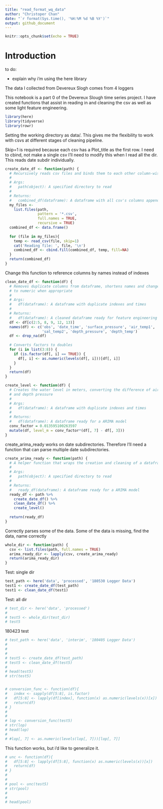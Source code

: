 ```yaml
---
title: "read_format_wq_data"
author: "Christoper Chan"
date: "`r format(Sys.time(), '%H:%M %d %B %Y')`"
output: github_document
---
```


```r
knitr::opts_chunk$set(echo = TRUE)
```

# Introduction


to do:

- explain why i'm using the here library


The data I collected from Devereux Slogh comes from 4 loggers 

This notebook is a part 0 of the Devereux Slough time series project. I have 
created functions that assist in reading in and cleaning the csv as well as some 
light feature engineering.
```r
library(here)
library(tidyverse)
library(rowr)
```

Setting the working directory as data/. This gives me the flexibility to work 
with csvs at different stages of cleaning pipeline.

Skip=1 is required because each csv has a Plot_title as the first row. I need to
cbind, not make a single csv
I'll need to modify this when I read all the dir. This reads date subdir 
individually.
```r
create_date_df <- function(path) {
  # Recursively reads csv files and binds them to each other column-wise
  #
  # Args:
  #   path(object): A specified directory to read
  #
  # Returns:
  #   combined_df(dataframe): A dataframe with all csv's columns appended
  my_files <- 
    list.files(path,
               pattern = '*.csv',
               full.names = TRUE,
               recursive = TRUE) 
  combined_df <- data.frame()
  
  for (file in my_files){
    temp <- read_csv(file, skip=1)
    cat('Reading file: ', file, '\n')
    combined_df <- cbind.fill(combined_df, temp, fill=NA)
  }
  return(combined_df)
}
```

Change this function to reference columns by names instead of indexes
```r
clean_date_df <- function(df) {
  # Removes duplicate columns from dataframe, shortens names and changes factors 
  # to numeric when appropriate
  #
  # Args:
  #   df(dataframe): A dataframe with duplicate indexes and times
  #
  # Returns:
  #   df(dataframe): A cleaned dataframe ready for feature engineering
  df <- df[c(2:5, 8, 9, 12, 13)]
  names(df) <- c('obs', 'date_time', 'surface_pressure', 'air_temp1', 'salinity', 
                 'sal_temp2', 'depth_pressure', 'depth_temp')
  df <- drop_na(df)
  
  # Converts factors to doubles 
  for (i in list(3:8)) {
    if (is.factor(df[, i] == TRUE)) {
      df[, i] <- as.numeric(levels(df[, i]))[df[, i]]
    }
  }
  return(df)
}
```

```r
create_level <- function(df) {
  # Creates the water level in meters, converting the difference of air pressure
  # and depth pressure
  #
  # Args:
  #   df(dataframe): A dataframe with duplicate indexes and times
  #
  # Returns:
  #   df(dataframe): A dataframe ready for a ARIMA model
  conv_factor = 0.013595100263597
  mutate(df, level_m = conv_factor*(df[, 7] - df[, 3]))
}
```

create_arima_ready works on date subdirectories. Therefore I'll need a function 
that can parse multiple date subdirectories.
```r
create_arima_ready <- function(path) {
  # A helper function that wraps the creation and cleaning of a dataframe
  #
  # Args:
  #   path(object): A specified directory to read
  #
  # Returns:
  #   ready_df(dataframe): A dataframe ready for a ARIMA model
  ready_df <- path %>%
    create_date_df() %>%
    clean_date_df() %>%
    create_level()
  
  return(ready_df)
}
```

Correctly parses some of the data. Some of the data is missing, find the data, 
name correctly
```r
whole_dir <- function(path) {
  csv <- list.files(path, full.names = TRUE)
  arima_ready_dir <- lapply(csv, create_arima_ready)
  return(arima_ready_dir)
}
```

Test: single dir
```r
test_path <- here('data', 'processed', '180530 Logger Data')
test1 <- create_date_df(test_path)
test1 <- clean_date_df(test1)
```

Test: all dir
```r
# test_dir <- here('data', 'processed')
# 
# test5 <- whole_dir(test_dir)
# test5
```

180423 test
```r
# test_path <- here('data', 'interim', '180405 Logger Data')
# 
# 
# 
# test5 <- create_date_df(test_path)
# test5 <- clean_date_df(test5)
# 
# head(test5)
# str(test5)
```


```r

```


```r
# conversion_func <- function(df){
#   index <- sapply(df[5:8], is.factor)
#   df[5:8] <- lapply(df[index], function(x) as.numeric(levels(x))[x])
#   return(df)
# }
# 
# 
# lop <- conversion_func(test5)
# str(lop)
# head(lop)
# 
# #lop[, 7] <- as.numeric(levels(lop[, 7]))[lop[, 7]]
```

This function works, but i'd like to generalize it.
```r
# unc <- function(df){
#   df[5:8] <- lapply(df[5:8], function(x) as.numeric(levels(x))[x])
#   return(df)
# }
# 
# 
# pool <- unc(test5)
# str(pool)
# 
# 
# head(pool)
```



